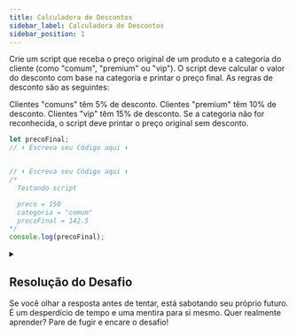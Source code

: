```yaml
---
title: Calculadora de Descontos
sidebar_label: Calculadora de Descontos
sidebar_position: 1
---
```



Crie um script que receba o preço original de um produto e a categoria do cliente (como "comum", "premium" ou "vip"). O script deve calcular o valor do desconto com base na categoria e printar o preço final. As regras de desconto são as seguintes:

Clientes "comuns" têm 5% de desconto.
Clientes "premium" têm 10% de desconto.
Clientes "vip" têm 15% de desconto.
Se a categoria não for reconhecida, o script deve printar o preço original sem desconto.

```js
let precoFinal;
// ⬇️ Escreva seu Código aqui ⬇️


// ⬆️ Escreva seu Código aqui ⬆️
/*
  Testando script

  preco = 150
  categoria = "comum"
  precoFinal = 142.5
*/
console.log(precoFinal);

```

<details>
  <summary>
    <h2>Resolução do Desafio</h2>
    Se você olhar a resposta antes de tentar, está sabotando seu próprio futuro. É um desperdício de tempo e uma mentira para si mesmo. Quer realmente aprender? Pare de fugir e encare o desafio!
  </summary>
  <Example language="js" filename="01-calculadora-de-descontos.js" />
</details>
